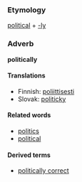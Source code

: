 ===Etymology===
[[political]] + [[-ly]]

===Adverb===
'''politically'''

==== Translations ====
*Finnish: [[poliittisesti]]
*Slovak: [[politicky]]

====Related words====
*[[politics]]
*[[political]]

====Derived terms====
*[[politically correct]]